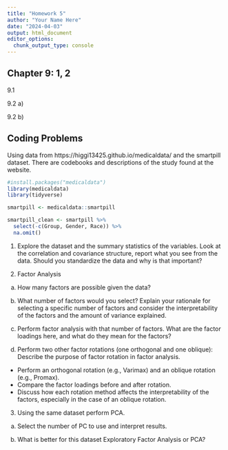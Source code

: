 ```yaml
---
title: "Homework 5"
author: "Your Name Here"
date: "2024-04-03"
output: html_document
editor_options: 
  chunk_output_type: console
---
```


## Chapter 9: 1, 2

9.1 

9.2 a)


9.2 b)


## Coding Problems 

Using data from https://higgi13425.github.io/medicaldata/ and the smartpill dataset. There are codebooks and descriptions of the study found at the website.


```r
#install.packages("medicaldata")
library(medicaldata)
library(tidyverse)

smartpill <- medicaldata::smartpill

smartpill_clean <- smartpill %>% 
  select(-c(Group, Gender, Race)) %>% 
  na.omit()

```

1. Explore the dataset and the summary statistics of the variables. Look at the correlation and covariance structure, report what you see from the data. Should you standardize the data and why is that important?


2. Factor Analysis

a) How many factors are possible given the data?

b) What number of factors would you select? Explain your rationale for selecting a specific number of factors and consider the interpretability of the factors and the amount of variance explained.

c) Perform factor analysis with that number of factors. What are the factor loadings here, and what do they mean for the factors?

d) Perform two other factor rotations (one orthogonal and one oblique): Describe the purpose of factor rotation in factor analysis.
- Perform an orthogonal rotation (e.g., Varimax) and an oblique rotation (e.g., Promax).
- Compare the factor loadings before and after rotation.
- Discuss how each rotation method affects the interpretability of the factors, especially in the case of an oblique rotation.

3. Using the same dataset perform PCA. 

a) Select the number of PC to use and interpret results.

b) What is better for this dataset Exploratory Factor Analysis or PCA?
